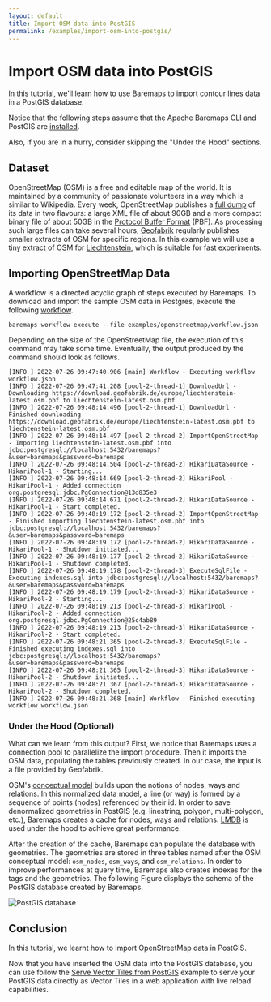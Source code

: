 ```yaml
---
layout: default
title: Import OSM data into PostGIS
permalink: /examples/import-osm-into-postgis/
---
```


# Import OSM data into PostGIS

In this tutorial, we'll learn how to use Baremaps to import contour lines data in a PostGIS database.

Notice that the following steps assume that the Apache Baremaps CLI and PostGIS are [installed](/documentation/getting-started/).

Also, if you are in a hurry, consider skipping the "Under the Hood" sections.

## Dataset

OpenStreetMap (OSM) is a free and editable map of the world.
It is maintained by a community of passionate volunteers in a way which is similar to Wikipedia.
Every week, OpenStreetMap publishes a [full dump](https://planet.openstreetmap.org/) of its data in two flavours: a large XML file of about 90GB and a more compact binary file of about 50GB in the  [Protocol Buffer Format](https://developers.google.com/protocol-buffers) (PBF).
As processing such large files can take several hours, [Geofabrik](http://www.geofabrik.de/data/download.html) regularly publishes smaller extracts of OSM for specific regions.
In this example we will use a tiny extract of OSM for [Liechtenstein](https://en.wikipedia.org/wiki/Liechtenstein), which is suitable for fast experiments.

## Importing OpenStreetMap Data

A workflow is a directed acyclic graph of steps executed by Baremaps.
To download and import the sample OSM data in Postgres, execute the following [workflow](https://raw.githubusercontent.com/apache/incubator-baremaps/main/examples/openstreetmap/workflow.json).

```
baremaps workflow execute --file examples/openstreetmap/workflow.json
```

Depending on the size of the OpenStreetMap file, the execution of this command may take some time.
Eventually, the output produced by the command should look as follows.

```
[INFO ] 2022-07-26 09:47:40.906 [main] Workflow - Executing workflow workflow.json
[INFO ] 2022-07-26 09:47:41.208 [pool-2-thread-1] DownloadUrl - Downloading https://download.geofabrik.de/europe/liechtenstein-latest.osm.pbf to liechtenstein-latest.osm.pbf
[INFO ] 2022-07-26 09:48:14.496 [pool-2-thread-1] DownloadUrl - Finished downloading https://download.geofabrik.de/europe/liechtenstein-latest.osm.pbf to liechtenstein-latest.osm.pbf
[INFO ] 2022-07-26 09:48:14.497 [pool-2-thread-2] ImportOpenStreetMap - Importing liechtenstein-latest.osm.pbf into jdbc:postgresql://localhost:5432/baremaps?&user=baremaps&password=baremaps
[INFO ] 2022-07-26 09:48:14.504 [pool-2-thread-2] HikariDataSource - HikariPool-1 - Starting...
[INFO ] 2022-07-26 09:48:14.669 [pool-2-thread-2] HikariPool - HikariPool-1 - Added connection org.postgresql.jdbc.PgConnection@13d835e3
[INFO ] 2022-07-26 09:48:14.671 [pool-2-thread-2] HikariDataSource - HikariPool-1 - Start completed.
[INFO ] 2022-07-26 09:48:19.172 [pool-2-thread-2] ImportOpenStreetMap - Finished importing liechtenstein-latest.osm.pbf into jdbc:postgresql://localhost:5432/baremaps?&user=baremaps&password=baremaps
[INFO ] 2022-07-26 09:48:19.172 [pool-2-thread-2] HikariDataSource - HikariPool-1 - Shutdown initiated...
[INFO ] 2022-07-26 09:48:19.177 [pool-2-thread-2] HikariDataSource - HikariPool-1 - Shutdown completed.
[INFO ] 2022-07-26 09:48:19.178 [pool-2-thread-3] ExecuteSqlFile - Executing indexes.sql into jdbc:postgresql://localhost:5432/baremaps?&user=baremaps&password=baremaps
[INFO ] 2022-07-26 09:48:19.179 [pool-2-thread-3] HikariDataSource - HikariPool-2 - Starting...
[INFO ] 2022-07-26 09:48:19.213 [pool-2-thread-3] HikariPool - HikariPool-2 - Added connection org.postgresql.jdbc.PgConnection@25c4ab89
[INFO ] 2022-07-26 09:48:19.213 [pool-2-thread-3] HikariDataSource - HikariPool-2 - Start completed.
[INFO ] 2022-07-26 09:48:21.365 [pool-2-thread-3] ExecuteSqlFile - Finished executing indexes.sql into jdbc:postgresql://localhost:5432/baremaps?&user=baremaps&password=baremaps
[INFO ] 2022-07-26 09:48:21.365 [pool-2-thread-3] HikariDataSource - HikariPool-2 - Shutdown initiated...
[INFO ] 2022-07-26 09:48:21.367 [pool-2-thread-3] HikariDataSource - HikariPool-2 - Shutdown completed.
[INFO ] 2022-07-26 09:48:21.368 [main] Workflow - Finished executing workflow workflow.json
```

### Under the Hood (Optional)

What can we learn from this output?
First, we notice that Baremaps uses a connection pool to parallelize the import procedure.
Then it imports the OSM data, populating the tables previously created.
In our case, the input is a file provided by Geofabrik.

OSM's [conceptual model](https://wiki.openstreetmap.org/wiki/Elements) builds upon the notions of nodes, ways and relations.
In this normalized data model, a line (or way) is formed by a sequence of points (nodes) referenced by their id.
In order to save denormalized geometries in PostGIS (e.g. linestring, polygon, multi-polygon, etc.), Baremaps creates a cache for nodes, ways and relations.
[LMDB](https://symas.com/lmdb/) is used under the hood to achieve great performance.

After the creation of the cache, Baremaps can populate the database with geometries.
The geometries are stored in three tables named after the OSM conceptual model: `osm_nodes`, `osm_ways`, and `osm_relations`.
In order to improve performances at query time, Baremaps also creates indexes for the tags and the geometries.
The following Figure displays the schema of the PostGIS database created by Baremaps.

![PostGIS database](/images/database.png)

## Conclusion

In this tutorial, we learnt how to import OpenStreetMap data in PostGIS.

Now that you have inserted the OSM data into the PostGIS database, you can use follow the [Serve Vector Tiles from PostGIS](/documentation/examples/serve-and-export-vector-tiles/) example to serve 
your PostGIS data directly as Vector Tiles in a web application with live reload capabilities.
